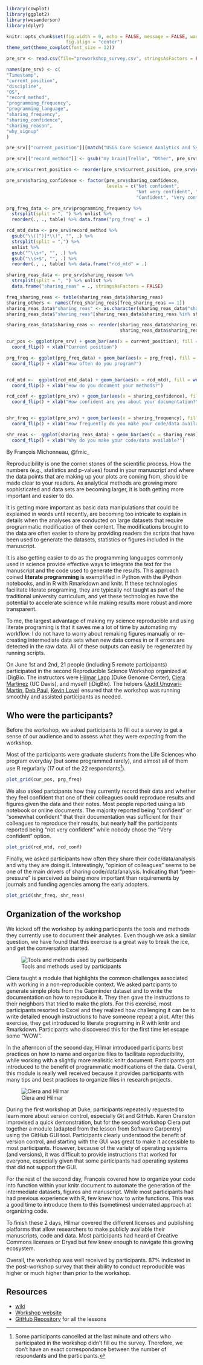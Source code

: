 
```r
library(cowplot)
library(ggplot2)
library(wesanderson)
library(dplyr)

knitr::opts_chunk$set(fig.width = 9, echo = FALSE, message = FALSE, warning = FALSE,
                      fig.align = "center")
theme_set(theme_cowplot(font_size = 12))

pre_srv <- read.csv(file="preworkshop_survey.csv", stringsAsFactors = FALSE)

names(pre_srv) <- c(
"Timestamp",
"current_position",
"discipline",
"OS",
"record_method",
"programming_frequency",
"programming_language",
"sharing_frequency",
"sharing_confidence",
"sharing_reason",
"why_signup"
)

pre_srv[["current_position"]][match("USGS Core Science Analytics and Synthesis", pre_srv[["current_position"]])] <- "staff"

pre_srv[["record_method"]] <- gsub("my brain|Trello", "Other", pre_srv$record_method)

pre_srv$current_position <- reorder(pre_srv$current_position, pre_srv$current_position, table)

pre_srv$sharing_confidence <- factor(pre_srv$sharing_confidence,
                                     levels = c("Not confident",
                                                "Not very confident", "Somewhat confident",
                                                "Confident", "Very confident"))

prg_freq_data <- pre_srv$programming_frequency %>%
  strsplit(split = ", ") %>% unlist %>%
  reorder(., ., table) %>% data.frame("prg_freq" = .)

rcd_mtd_data <- pre_srv$record_method %>%
  gsub("\\([^)]*\\)", "", .) %>%
  strsplit(split = ",") %>%
  unlist %>%
  gsub("^\\s+", "", .) %>%
  gsub("\\s+$", "", .) %>%
  reorder(., ., table) %>% data.frame("rcd_mtd" = .)

sharing_reas_data <- pre_srv$sharing_reason %>%
  strsplit(split = ", ") %>% unlist %>%
  data.frame("sharing_reas" = ., stringsAsFactors = FALSE)

freq_sharing_reas <- table(sharing_reas_data$sharing_reas)
sharing_others <- names(freq_sharing_reas[freq_sharing_reas == 1])
sharing_reas_data$"sharing_reas" <- as.character(sharing_reas_data$"sharing_reas")
sharing_reas_data$"sharing_reas"[sharing_reas_data$sharing_reas %in% sharing_others] <- "Other"

sharing_reas_data$sharing_reas <- reorder(sharing_reas_data$sharing_reas,
                                          sharing_reas_data$sharing_reas, table)

cur_pos <- ggplot(pre_srv) + geom_bar(aes(x = current_position), fill = wes_palette("Zissou")[1]) +
  coord_flip() + xlab("Current position")

prg_freq <- ggplot(prg_freq_data) + geom_bar(aes(x = prg_freq), fill =  wes_palette("Zissou")[3]) +
  coord_flip() + xlab("How often do you program?")


rcd_mtd <-  ggplot(rcd_mtd_data) + geom_bar(aes(x = rcd_mtd), fill = wes_palette("Zissou")[1]) +
  coord_flip() + xlab("How do you document your methods?")

rcd_conf <- ggplot(pre_srv) + geom_bar(aes(x = sharing_confidence), fill = wes_palette("Zissou")[3]) +
  coord_flip() + xlab("How confident are you about your documentation?")


shr_freq <- ggplot(pre_srv) + geom_bar(aes(x = sharing_frequency), fill = wes_palette("Zissou")[1]) +
  coord_flip() + xlab("How frequently do you make your code/data available?")

shr_reas <-  ggplot(sharing_reas_data) + geom_bar(aes(x = sharing_reas), fill = wes_palette("Zissou")[3]) +
  coord_flip() + xlab("Why do you make your code/data available?")

```

By François Michonneau, @fmic_

Reproducibility is one the corner stones of the scientific process. How the
numbers (e.g., statistics and p-values) found in your manuscript and where the
data points that are making up your plots are coming from, should be made clear
to your readers. As analytical methods are growing more sophisticated and data
sets are becoming larger, it is both getting more important and easier to do.

It is getting more important as basic data manipulations that could be explained
in words until recently, are becoming too intricate to explain in details when
the analyses are conducted on large datasets that require programmatic
modification of their content. The modifications brought to the data are often
easier to share by providing readers the scripts that have been used to generate
the datasets, statistics or figures included in the manuscript.

It is also getting easier to do as the programming languages commonly used in
science provide effective ways to integrate the text for the manuscript and the
code used to generate the results. This approach coined **literate programming**
is exemplified in Python with the iPython notebooks, and in R with Rmarkdown and
knitr. If these technologies facilitate literate programing, they are typically
not taught as part of the traditional university curriculum, and yet these
technologies have the potential to accelerate science while making results more
robust and more transparent.

To me, the largest advantage of making my science reproducible and using
literate programing is that it saves me a lot of time by automating my
workflow. I do not have to worry about remaking figures manually or re-creating
intermediate data sets when new data comes in or if errors are detected in the
raw data. All of these outputs can easily be regenerated by running scripts.

On June 1st and 2nd, 21 people (including 5 remote participants) participated in
the second Reproducible Science Workshop organized at iDigBio. The instructors
were [Hilmar Lapp](https://twitter.com/hlapp) (Duke Genome Center),
[Ciera Martinez](https://twitter.com/CieraReports) (UC Davis), and myself
(iDigBio). The helpers ([Judit Ungvari-Martin](https://twitter.com/jungvari),
[Deb Paul](https://twitter.com/idbdeb),
[Kevin Love](https://twitter.com/KevinJLove)) ensured that the workshop was
running smoothly and assisted participants as needed.

## Who were the participants?

Before the workshop, we asked participants to fill out a survey to get a sense
of our audience and to assess what they were expecting from the workshop.

Most of the participants were graduate students from the Life Sciences who
program everyday (but some programmed rarely), and almost all of them use R
regurlarly (17 out of the 22 respondants[^1]).

```r
plot_grid(cur_pos, prg_freq)
```

[^1]: Some participants cancelled at the last minute and others who participated
    in the workshop didn't fill ou the survey. Therefore, we don't have an exact
    correspondance between the number of respondants and the participants.

We also asked partcipants how they currently record their data and whether they
feel confident that one of their colleagues could reproduce results and figures
given the data and their notes. Most people reported using a lab notebook or
online documents. The majority reported being "confident" or "somewhat
confident" that their documentation was sufficient for their colleagues to
reproduce their results, but nearly half the participants reported being "not
very confident" while nobody chose the "Very confident" option.

```r
plot_grid(rcd_mtd, rcd_conf)
```

Finally, we asked participants how often they share their code/data/analysis and
why they are doing it. Interestingly, "opinion of colleagues" seems to be one of
the main drivers of sharing code/data/analysis. Indicating that "peer-pressure"
is perceived as being more important than requirements by journals and funding
agencies among the early adopters.

```r
plot_grid(shr_freq, shr_reas)
```


## Organization of the workshop

We kicked off the workshop by asking participants the tools and methods they
currently use to document their analyses. Even though we ask a similar question,
we have found that this exercise is a great way to break the ice, and get the
conversation started.

![Tools and methods used by participants](tools_methods.jpg)

Ciera taught a module that highlights the common challenges associated with
working in a non-reproducible context. We asked partcipants to generate simple
plots from the Gapminder dataset and to write the documentation on how to
reproduce it. They then gave the instructions to their neighbors that tried to
make the plots. For this exercise, most participants resorted to Excel and they
realized how challenging it can be to write detailed enough instructions to have
someone repeat a plot. After this exercise, they get introduced to literate
programing in R with knitr and Rmarkdown. Participants who discovered this for
the first time let escape some "WOW".

In the afternoon of the second day, Hilmar introduced participants best
practices on how to name and organize files to facilitate reproducibility, while
working with a slightly more realisitic knitr document. Participants got
introduced to the benefit of programmatic modifications of the data. Overall,
this module is really well received because it provides participants with many
tips and best practices to organize files in research projects.

![Ciera and Hilmar](ciera_hilmar.jpg)

During the first workshop at Duke, participants repeatedly requested to learn
more about version control, especially Git and GitHub. Karen Cranston improvised
a quick demonstration, but for the second workshop Ciera put together a module
(adapted from the lesson from Software Carpentry) using the GitHub GUI
tool. Participants clearly understood the benefit of version control, and
starting with the GUI was great to make it accessible to most
participants. However, because of the variety of operating systems (and
versions), it was difficult to provide instructions that worked for everyone,
especially given that some participants had operating systems that did not
support the GUI.

For the rest of the second day, François covered how to organize your code into
function within your knitr document to automate the generation of the
intermediate datasets, figures and manuscript. While most participants had had
previous experience with R, few knew how to write functions. This was a good
time to introduce them to this (sometimes) underrated approach at organizing
code.

To finish these 2 days, Hilmar covered the different licenses and publishing
platforms that allow researchers to make publicly available their manuscripts,
code and data. Most participants had heard of Creative Commons licenses or Dryad
but few knew enough to navigate this growing ecosystem.

Overall, the workshop was well received by participants. 87% indicated in the
post-workshop survey that their ability to conduct reproducible was higher or
much higher than prior to the workshop.

## Resources

* [wiki](https://www.idigbio.org/wiki/index.php/Reproducible_Science_Workshop)
* [Workshop website](http://reproducible-science-curriculum.github.io/2015-06-01-reproducible-science-idigbio/)
* [GitHub Repository](https://github.com/Reproducible-Science-Curriculum/) for
  all the lessons

